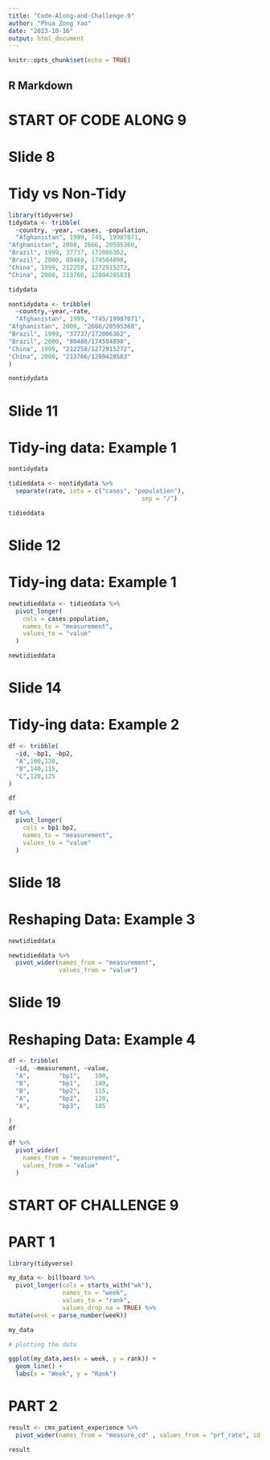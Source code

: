 ---
title: "Code-Along-and-Challenge-9"
author: "Phua Zong Yao"
date: "2023-10-16"
output: html_document
---

```{r setup, include=FALSE}
knitr::opts_chunk$set(echo = TRUE)
```

## R Markdown

# START OF CODE ALONG 9


# Slide 8
# Tidy vs Non-Tidy

```{r, eval=T,echo=TRUE}
library(tidyverse)
tidydata <- tribble(
  ~country, ~year, ~cases, ~population,
  "Afghanistan", 1999, 745, 19987071,
"Afghanistan", 2000, 2666, 20595360,
"Brazil", 1999, 37737, 172006362,
"Brazil", 2000, 80488, 174504898,
"China", 1999, 212258, 1272915272,
"China", 2000, 213766, 1280428583)

tidydata

```


```{r, eval=T,echo=TRUE}
nontidydata <- tribble(
  ~country,~year,~rate, 
  "Afghanistan", 1999, "745/19987071",
"Afghanistan", 2000, "2666/20595360",
"Brazil", 1999, "37737/172006362",
"Brazil", 2000, "80488/174504898",
"China", 1999, "212258/1272915272",
"China", 2000, "213766/1280428583"
)

nontidydata

```
# Slide 11 
# Tidy-ing data: Example 1

```{r, eval=T,echo=TRUE}

nontidydata

```


```{r, eval=T,echo=TRUE}

tidieddata <- nontidydata %>% 
  separate(rate, into = c("cases", "population"),
                                     sep = "/")

tidieddata

```

# Slide 12
# Tidy-ing data: Example 1

```{r, eval=T,echo=TRUE}

newtidieddata <- tidieddata %>% 
  pivot_longer(
    cols = cases:population,
    names_to = "measurement",
    values_to = "value"
  )

newtidieddata

```

# Slide 14 
# Tidy-ing data: Example 2

```{r, eval=T,echo=TRUE}

df <- tribble(
  ~id, ~bp1, ~bp2,
  "A",100,120,
  "B",140,115,
  "C",120,125
)

df

```


```{r, eval=T,echo=TRUE}

df %>%
  pivot_longer(
    cols = bp1:bp2,
    names_to = "measurement",
    values_to = "value"
  )

```

# Slide 18
# Reshaping Data: Example 3

```{r, eval=T,echo=TRUE}

newtidieddata

```

```{r, eval=T,echo=TRUE}

newtidieddata %>%
  pivot_wider(names_from = "measurement",
              values_from = "value")

```


# Slide 19
# Reshaping Data: Example 4

```{r, eval=T,echo=TRUE}

df <- tribble(
  ~id, ~measurement, ~value,
  "A",        "bp1",    100,
  "B",        "bp1",    140,
  "B",        "bp2",    115,
  "A",        "bp2",    120,
  "A",        "bp3",    105
  
)
df

```

```{r, eval=T,echo=TRUE}

df %>% 
  pivot_wider(
    names_from = "measurement",
    values_from = "value"
  )

```

# START OF CHALLENGE 9

# PART 1

```{r, eval=T,echo=TRUE}

library(tidyverse)

my_data <- billboard %>%
  pivot_longer(cols = starts_with("wk"),
               names_to = "week",
               values_to = "rank",
               values_drop_na = TRUE) %>% 
mutate(week = parse_number(week))

my_data

# plotting the data 

ggplot(my_data,aes(x = week, y = rank)) +
  geom_line() +
  labs(x = "Week", y = "Rank")

```

# PART 2

```{r, eval=T,echo=TRUE}

result <- cms_patient_experience %>% 
  pivot_wider(names_from = "measure_cd" , values_from = "prf_rate", id_cols = starts_with("org"))

result

```
